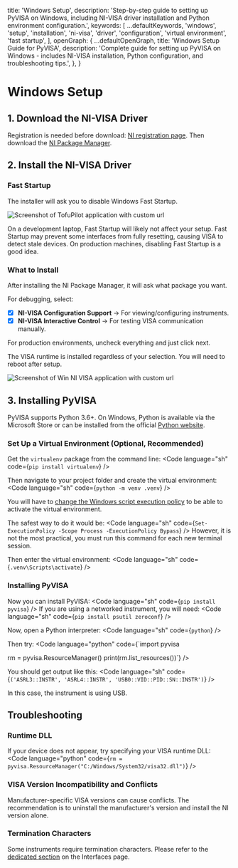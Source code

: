 
  title: 'Windows Setup',
  description: 'Step-by-step guide to setting up PyVISA on Windows, including NI-VISA driver installation and Python environment configuration.',
  keywords: [
    ...defaultKeywords,
    'windows',
    'setup',
    'installation',
    'ni-visa',
    'driver',
    'configuration',
    'virtual environment',
    'fast startup',
  ],
  openGraph: {
    ...defaultOpenGraph,
    title: 'Windows Setup Guide for PyVISA',
    description: 'Complete guide for setting up PyVISA on Windows - includes NI-VISA installation, Python configuration, and troubleshooting tips.',
  },
}

# Windows Setup

## 1. Download the NI-VISA Driver

Registration is needed before download: [NI registration page](https://lumen.ni.com/nicif/us/header_login/content.xhtml?action=create). Then download the [NI Package Manager](https://www.ni.com/en/support/downloads/drivers/download.ni-visa.html).

## 2. Install the NI-VISA Driver

### Fast Startup

The installer will ask you to disable Windows Fast Startup.

<Image
  src="/win-disable-fast-startup.png"
  alt="Screenshot of TofuPilot application with custom url"
/>

On a development laptop, Fast Startup will likely not affect your setup. Fast Startup may prevent some interfaces from fully resetting, causing VISA to detect stale devices. On production machines, disabling Fast Startup is a good idea.

### What to Install
After installing the NI Package Manager, it will ask what package you want.

For debugging, select:
- [x] **NI-VISA Configuration Support** → For viewing/configuring instruments.
- [x] **NI-VISA Interactive Control** → For testing VISA communication manually.

For production environments, uncheck everything and just click next.

The VISA runtime is installed regardless of your selection. You will need to reboot after setup.

<Image
  src="/win-ni-visa-install.png"
  alt="Screenshot of Win NI VISA application with custom url"
/>

## 3. Installing PyVISA

PyVISA supports Python 3.6+.
On Windows, Python is available via the Microsoft Store or can be installed from the official [Python website](https://www.python.org/downloitads/).

### Set Up a Virtual Environment (Optional, Recommended)

Get the `virtualenv` package from the command line:
<Code language="sh" code={`pip install virtualenv`} />

Then navigate to your project folder and create the virtual environment:
<Code language="sh" code={`python -m venv .venv`} />

You will have to [change the Windows script execution policy](https://learn.microsoft.com/en-us/powershell/module/microsoft.powershell.security/set-executionpolicy?view=powershell-7.5) to be able to activate the virtual environment.

The safest way to do it would be:
<Code language="sh" code={`Set-ExecutionPolicy -Scope Process -ExecutionPolicy Bypass`} />
However, it is not the most practical, you must run this command for each new terminal session.

Then enter the virtual environment:
<Code language="sh" code={`.venv\Scripts\activate`} />

### Installing PyVISA

Now you can install PyVISA:
<Code language="sh" code={`pip install pyvisa`} />
If you are using a networked instrument, you will need:
<Code language="sh" code={`pip install psutil zeroconf`} />

Now, open a Python interpreter:
<Code language="sh" code={`python`} />

Then try:
<Code language="python" code={`import pyvisa

rm = pyvisa.ResourceManager()
print(rm.list_resources())`} />

You should get output like this:
<Code language="sh" code={`('ASRL3::INSTR', 'ASRL4::INSTR', 'USB0::VID::PID::SN::INSTR')`} />

In this case, the instrument is using USB.

## Troubleshooting

### Runtime DLL
If your device does not appear, try specifying your VISA runtime DLL:
<Code language="python" code={`rm = pyvisa.ResourceManager("C:/Windows/System32/visa32.dll")`} />

### VISA Version Incompatibility and Conflicts
Manufacturer-specific VISA versions can cause conflicts. The recommendation is to uninstall the manufacturer's version and install the NI version alone.

### Termination Characters
Some instruments require termination characters. Please refer to the [dedicated section](/interfaces#termination-characters) on the Interfaces page.
